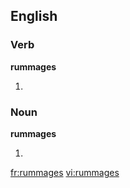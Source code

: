 ==English==

===Verb===
'''rummages'''

# {{third-person singular of|[[rummage]]}}

===Noun===
'''rummages'''

# {{obsolete}} {{plural of|rummage}}

[[fr:rummages]]
[[vi:rummages]]